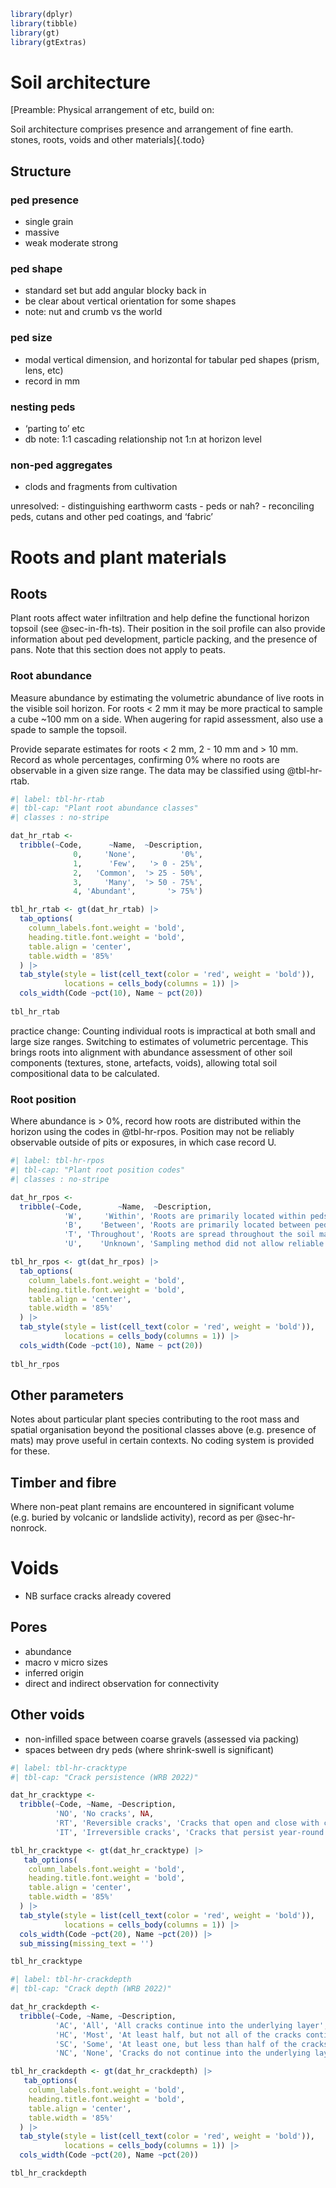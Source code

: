 ```r
library(dplyr)
library(tibble)
library(gt)
library(gtExtras)
```

# Soil architecture

[Preamble: Physical arrangement of etc, build on:

Soil architecture comprises presence and arrangement of fine earth. stones, roots, voids and other materials]{.todo}

## Structure

### ped presence

-   single grain
-   massive
-   weak moderate strong

### ped shape

-   standard set but add angular blocky back in
-   be clear about vertical orientation for some shapes
-   note: nut and crumb vs the world

### ped size

-   modal vertical dimension, and horizontal for tabular ped shapes (prism, lens, etc)
-   record in mm

### nesting peds

-   'parting to' etc
-   db note: 1:1 cascading relationship not 1:n at horizon level

### non-ped aggregates

-   clods and fragments from cultivation

unresolved: - distinguishing earthworm casts - peds or nah? - reconciling peds, cutans and other ped coatings, and 'fabric'

# Roots and plant materials

## Roots

Plant roots affect water infiltration and help define the functional horizon topsoil (see @sec-in-fh-ts). Their position in the soil profile can also provide information about ped development, particle packing, and the presence of pans. Note that this section does not apply to peats.

### Root abundance

Measure abundance by estimating the volumetric abundance of live roots in the visible soil horizon. For roots \< 2 mm it may be more practical to sample a cube \~100 mm on a side. When augering for rapid assessment, also use a spade to sample the topsoil.

Provide separate estimates for roots \< 2 mm, 2 - 10 mm and \> 10 mm. Record as whole percentages, confirming [0%]{.ceg} where no roots are observable in a given size range. The data may be classified using @tbl-hr-rtab.

```r
#| label: tbl-hr-rtab
#| tbl-cap: "Plant root abundance classes"
#| classes : no-stripe

dat_hr_rtab <-
  tribble(~Code,      ~Name,  ~Description,
              0,     'None',          '0%',
              1,      'Few',   '> 0 - 25%',
              2,   'Common',  '> 25 - 50%',
              3,     'Many',  '> 50 - 75%',
              4, 'Abundant',       '> 75%')

tbl_hr_rtab <- gt(dat_hr_rtab) |>
  tab_options(
    column_labels.font.weight = 'bold', 
    heading.title.font.weight = 'bold',
    table.align = 'center',
    table.width = '85%'
  ) |>
  tab_style(style = list(cell_text(color = 'red', weight = 'bold')),
            locations = cells_body(columns = 1)) |>
  cols_width(Code ~pct(10), Name ~ pct(20))
  
tbl_hr_rtab

```

[practice change: Counting individual roots is impractical at both small and large size ranges. Switching to estimates of volumetric percentage. This brings roots into alignment with abundance assessment of other soil components (textures, stone, artefacts, voids), allowing total soil compositional data to be calculated.]{.majch}

### Root position

Where abundance is \> 0%, record how roots are distributed within the horizon using the codes in @tbl-hr-rpos. Position may not be reliably observable outside of pits or exposures, in which case record [U]{.ceg}.

```r
#| label: tbl-hr-rpos
#| tbl-cap: "Plant root position codes"
#| classes : no-stripe

dat_hr_rpos <-
  tribble(~Code,        ~Name,  ~Description,
            'W',     'Within', 'Roots are primarily located within peds.',
            'B',    'Between', 'Roots are primarily located between peds',
            'T', 'Throughout', 'Roots are spread throughout the soil mass.',
            'U',    'Unknown', 'Sampling method did not allow reliable observation.')

tbl_hr_rpos <- gt(dat_hr_rpos) |>
  tab_options(
    column_labels.font.weight = 'bold', 
    heading.title.font.weight = 'bold',
    table.align = 'center',
    table.width = '85%'
  ) |>
  tab_style(style = list(cell_text(color = 'red', weight = 'bold')),
            locations = cells_body(columns = 1)) |>
  cols_width(Code ~pct(10), Name ~ pct(20))
  
tbl_hr_rpos

```

## Other parameters

Notes about particular plant species contributing to the root mass and spatial organisation beyond the positional classes above (e.g. presence of mats) may prove useful in certain contexts. No coding system is provided for these.

## Timber and fibre

Where non-peat plant remains are encountered in significant volume (e.g. buried by volcanic or landslide activity), record as per @sec-hr-nonrock.


# Voids

-   NB surface cracks already covered

## Pores

-   abundance
-   macro v micro sizes
-   inferred origin
-   direct and indirect observation for connectivity

## Other voids

-   non-infilled space between coarse gravels (assessed via packing)
-   spaces between dry peds (where shrink-swell is significant)

```r
#| label: tbl-hr-cracktype
#| tbl-cap: "Crack persistence (WRB 2022)"

dat_hr_cracktype <-
  tribble(~Code, ~Name, ~Description,
          'NO', 'No cracks', NA, 
          'RT', 'Reversible cracks', 'Cracks that open and close with changing soil moisture',
          'IT', 'Irreversible cracks', 'Cracks that persist year-round')

tbl_hr_cracktype <- gt(dat_hr_cracktype) |>
   tab_options(
    column_labels.font.weight = 'bold', 
    heading.title.font.weight = 'bold',
    table.align = 'center',
    table.width = '85%'
  ) |>
  tab_style(style = list(cell_text(color = 'red', weight = 'bold')),
            locations = cells_body(columns = 1)) |>
  cols_width(Code ~pct(20), Name ~pct(20)) |>
  sub_missing(missing_text = '')

tbl_hr_cracktype
```

```r
#| label: tbl-hr-crackdepth
#| tbl-cap: "Crack depth (WRB 2022)"

dat_hr_crackdepth <-
  tribble(~Code, ~Name, ~Description,
          'AC', 'All', 'All cracks continue into the underlying layer', 
          'HC', 'Most', 'At least half, but not all of the cracks continue into the underlying layer',
          'SC', 'Some', 'At least one, but less than half of the cracks continue into the underlying layer',
          'NC', 'None', 'Cracks do not continue into the underlying layer')

tbl_hr_crackdepth <- gt(dat_hr_crackdepth) |>
   tab_options(
    column_labels.font.weight = 'bold', 
    heading.title.font.weight = 'bold',
    table.align = 'center',
    table.width = '85%'
  ) |>
  tab_style(style = list(cell_text(color = 'red', weight = 'bold')),
            locations = cells_body(columns = 1)) |>
  cols_width(Code ~pct(20), Name ~pct(20))

tbl_hr_crackdepth
```

